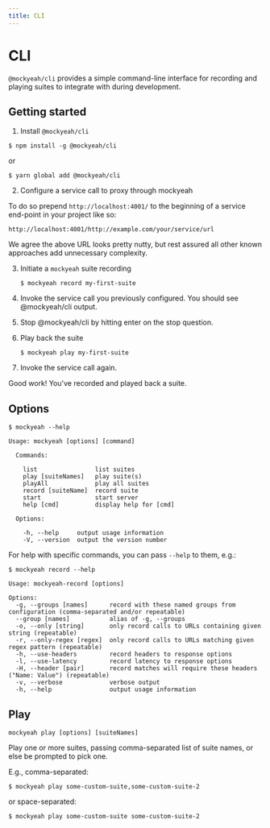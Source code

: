```yaml
---
title: CLI
---
```


# CLI

`@mockyeah/cli` provides a simple command-line interface for recording and playing suites to integrate with during development.

## Getting started

1. Install `@mockyeah/cli`

```shell
$ npm install -g @mockyeah/cli
```

or

```shell
$ yarn global add @mockyeah/cli
```

2. Configure a service call to proxy through mockyeah

To do so prepend `http://localhost:4001/` to the beginning of a service end-point in your project like so:

```
http://localhost:4001/http://example.com/your/service/url
```

We agree the above URL looks pretty nutty, but rest assured all other known approaches add unnecessary complexity.

3. Initiate a `mockyeah` suite recording

   ```shell
   $ mockyeah record my-first-suite
   ```

4. Invoke the service call you previously configured. You should see @mockyeah/cli output.

5. Stop @mockyeah/cli by hitting enter on the stop question.

6. Play back the suite

   ```shell
   $ mockyeah play my-first-suite
   ```

7. Invoke the service call again.

Good work! You've recorded and played back a suite.

## Options

```shell
$ mockyeah --help

Usage: mockyeah [options] [command]

  Commands:

    list                list suites
    play [suiteNames]   play suite(s)
    playAll             play all suites
    record [suiteName]  record suite
    start               start server
    help [cmd]          display help for [cmd]

  Options:

    -h, --help     output usage information
    -V, --version  output the version number
```

For help with specific commands, you can pass `--help` to them, e.g.:

```shell
$ mockyeah record --help

Usage: mockyeah-record [options]

Options:
  -g, --groups [names]      record with these named groups from configuration (comma-separated and/or repeatable)
  --group [names]           alias of -g, --groups
  -o, --only [string]       only record calls to URLs containing given string (repeatable)
  -r, --only-regex [regex]  only record calls to URLs matching given regex pattern (repeatable)
  -h, --use-headers         record headers to response options
  -l, --use-latency         record latency to response options
  -H, --header [pair]       record matches will require these headers ("Name: Value") (repeatable)
  -v, --verbose             verbose output
  -h, --help                output usage information
```

## Play

`mockyeah play [options] [suiteNames]`

Play one or more suites, passing comma-separated list of suite names, or else be prompted to pick one.

E.g., comma-separated:

```shell
$ mockyeah play some-custom-suite,some-custom-suite-2
```

or space-separated:

```shell
$ mockyeah play some-custom-suite some-custom-suite-2
```
